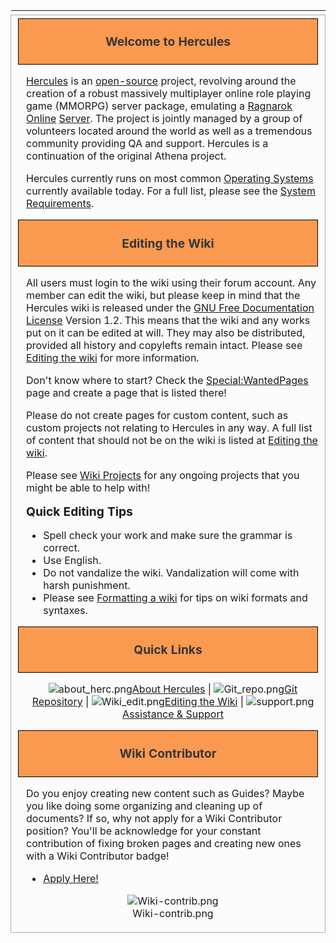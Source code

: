 {| style="width: 100%;" cellspacing="5" cellpadding="0"
| colspan="3" | 
|-
| style="background: #FCFCFC; border: 1px solid #AAA; vertical-align: top;" |
<div style="background: #FA9A50; border: 1px solid #000; padding: 5px; margin: 3px; font-weight: bold; text-align: center; font-size: 120%; color:#363636;">Welcome to Hercules</div>
<div style="padding-left: 1em;">
[[Hercules]] is an [[wikipedia:Open_source|open-source]] project, revolving around the creation of a robust massively multiplayer online role playing game (MMORPG) server package, emulating a [[wikipedia:Ragnarok_Online|Ragnarok Online]] [[wikipedia:Server|Server]]. The project is jointly managed by a group of volunteers located around the world as well as a tremendous community providing QA and support. Hercules is a continuation of the original Athena project.

Hercules currently runs on most common [[wikipedia:Operating_system|Operating Systems]] currently available today. For a full list, please see the [[System Requirements]].


</div>

<div style="background: #FA9A50; border: 1px solid #000; padding: 5px; margin: 3px; font-weight: bold; text-align: center; font-size: 120%;  color:#363636;">Editing the Wiki</div>
<div style="padding-left: 1em;">
All users must login to the wiki using their forum account. Any member can edit the wiki, but please keep in mind that the Hercules wiki is released under the [[wikipedia:GNU_Free_Documentation_License|GNU Free Documentation License]] Version 1.2. This means that the wiki and any works put on it can be edited at will. They may also be distributed, provided all history and copylefts remain intact. Please see [[Editing the wiki]] for more information.

Don't know where to start? Check the [[Special:WantedPages]] page and create a page that is listed there!

Please do not create pages for custom content, such as custom projects not relating to Hercules in any way. A full list of content that should not be on the wiki is listed at [[Editing the wiki]].

Please see [[:Category:Wiki_Projects|Wiki Projects]] for any ongoing projects that you might be able to help with!


<big>'''Quick Editing Tips'''</big>
*Spell check your work and make sure the grammar is correct.
*Use English.
*Do not vandalize the wiki. Vandalization will come with harsh punishment.
*Please see [[mw:Help:Formatting|Formatting a wiki]] for tips on wiki formats and syntaxes.

</div>


<div style="background: #FA9A50; border: 1px solid #000; padding: 5px; margin: 3px; font-weight: bold; text-align: center; font-size: 120%; color:#363636;">Quick Links</div>
<div style="padding-left: 1em;">
<center>[[File:about_herc.png]][[Hercules|About Hercules]] | [[File:Git repo.png]][https://github.com/HerculesWS/Hercules Git Repository] | 
[[File:Wiki edit.png]][[Editing the wiki|Editing the Wiki]] | [[File:support.png]][http://herc.ws/board/ Assistance & Support] </center>
</div>


<div style="background: #FA9A50; border: 1px solid #000; padding: 5px; margin: 3px; font-weight: bold; text-align: center; font-size: 120%; color:#363636;">Wiki Contributor</div>
<div style="padding-left: 1em;">
Do you enjoy creating new content such as Guides? Maybe you like doing some organizing and cleaning up of documents? If so, why not apply for a Wiki Contributor position? You'll be acknowledge for your constant contribution of fixing broken pages and creating new ones with a Wiki Contributor badge!
* [http://herc.ws/board/contactus/ Apply Here!]
<center>[[File:Wiki-contrib.png]]</center>
</div>

| style="background: #FCFCFC; border: 1px solid #AAA; vertical-align: top;" |
<div style="width: 260px; background: #FA9A50; border: 1px solid #000; padding: 5px; margin: 3px; font-weight: bold; text-align: center; font-size: 120%; color:#363636;"><div style="float: right; padding: 0 20px;">[[Image:poring1.gif]]</div>Installation</div>
<div style="padding-left: 1em;">
; [[Getting Started]]
: [[System Requirements]]
; [[:Category:Installation|Installation]]
: [[Installation_(CentOS)|CentOS]]
: [[Installation_(Debian)|Debian Linux]]
: [[Installation_(FreeBSD)|FreeBSD]]
; [[Compiling]]
; [[Connecting|Connecting and Starting]]
; [[:Category:Configuration|Configuration]]
</div>
<div style="background: #FA9A50; border: 1px solid #000; padding: 5px; margin: 3px; font-weight: bold; text-align: center; font-size: 120%; color:#363636;"><div style="float: right;">[[Image:develing1.gif]]</div>Server Side</div>
<div style="padding-left: 1em;">
; [[Scripting]]
: [[Basic Scripting]]
: [[:Category:Script_Command|Script Commands]]
: [[Permanent Monster Spawn]]
: [[Instancing]]
:
; [[Server Modification]]
: [[:Category:Source_Functions|Source Functions]]
: [[:Category:Source Snippets|Source Snippets]]
: [[Hercules Plugin Manager]]
: [[Packets]]
:
; [[:Category:Database|Database]]
: [[Custom Items]]
: [[Custom Mobs]]
: [[Custom weapons]]
</div>
<div style="background: #FA9A50; border: 1px solid #000; padding: 5px; margin: 3px; font-weight: bold; text-align: center; font-size: 120%; color:#363636;"><div style="float: right;">[[Image:angeling1.gif]]</div>Client Side</div>
<div style="padding-left: 1em;">
; [[:Category:Data|Data]]
; [[Spriting]]
: [[Palettes]]
: [[Acts]]
:
; [[:Category:Mapping|Mapping]]
: [[Modeling]]
: [[Texture]]
:
; [[:Category:Client_Configuration|Client Stuff]]
;
; [[:Category:Patchers|Patchers]]
</div>
|}